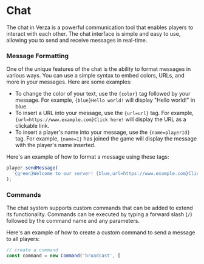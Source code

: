 # Chat

The chat in Verza is a powerful communication tool that enables players to interact with each other. The chat interface is simple and easy to use, allowing you to send and receive messages in real-time.

### Message Formatting

One of the unique features of the chat is the ability to format messages in various ways. You can use a simple syntax to embed colors, URLs, and more in your messages. Here are some examples:

- To change the color of your text, use the `{color}` tag followed by your message. For example, `{blue}Hello world!` will display "Hello world!" in blue.
- To insert a URL into your message, use the `{url=url}` tag. For example, `{url=https://www.example.com}Click here!` will display the URL as a clickable link.
- To insert a player's name into your message, use the `{name=playerId}` tag. For example, `{name=1}` has joined the game will display the message with the player's name inserted.

Here's an example of how to format a message using these tags:

```js
player.sendMessage(
  '{green}Welcome to our server! {blue,url=https://www.example.com}Click here {blue}to learn more about our community!',
);
```

### Commands

The chat system supports custom commands that can be added to extend its functionality. Commands can be executed by typing a forward slash (`/`) followed by the command name and any parameters.

Here's an example of how to create a custom command to send a message to all players:

```js
// create a command
const command = new Command('broadcast', [
  new CommandParam('message', 'string'),
]).on((player, message) => {
  engine.chat.sendMessageToAll(message);
});

// register it
engine.commands.register(command);
```

### Roles and Permissions

Verza's chat system includes a roles and permissions system that can be integrated with the commands to control access. Roles are used to group players based on their permissions, and permissions are used to control what actions players can perform.
